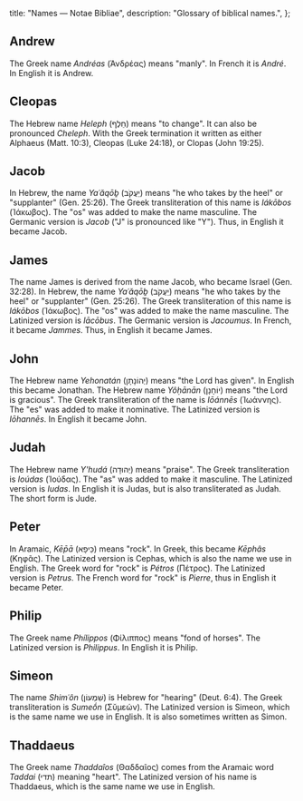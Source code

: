   title: "Names — Notae Bibliae",
  description: "Glossary of biblical names.",
};

<Initial text="Names" />

## Andrew

The Greek name *Andréas* (Ἀνδρέας) means "manly". In French it is *André*. In English it is Andrew.

## Cleopas

The Hebrew name *Heleph* (חֵלֶף) means "to change". It can also be pronounced *Cheleph*. With the Greek termination it written as either Alphaeus (Matt. 10:3), Cleopas (Luke 24:18), or Clopas (John 19:25).

## Jacob

In Hebrew, the name *Yaʿăqōḇ* (יַעֲקֹב) means "he who takes by the heel" or "supplanter" (Gen. 25:26). The Greek transliteration of this name is *Iákōbos* (Ἰάκωβος). The "os" was added to make the name masculine. The Germanic version is *Jacob* ("J" is pronounced like "Y"). Thus, in English it became Jacob.

## James

The name James is derived from the name Jacob, who became Israel (Gen. 32:28). In Hebrew, the name *Yaʿăqōḇ* (יַעֲקֹב) means "he who takes by the heel" or "supplanter" (Gen. 25:26). The Greek transliteration of this name is *Iákōbos* (Ἰάκωβος). The "os" was added to make the name masculine. The Latinized version is *Iācōbus*. The Germanic version is *Jacoumus*. In French, it became *Jammes*. Thus, in English it became James.

## John

The Hebrew name *Yehonatán* (יְהוֹנָתָן) means "the Lord has given". In English this became Jonathan. The Hebrew name *Yôḥānān* (יוֹחָנָן) means "the Lord is gracious". The Greek transliteration of the name is *Iōánnēs* (Ἰωάννης). The "es" was added to make it nominative. The Latinized version is *Iōhannēs*. In English it became John.

## Judah

The Hebrew name *Y'hudá* (יְהוּדָה) means "praise". The Greek transliteration is *Ioúdas* (Ἰούδας). The "as" was added to make it masculine. The Latinized version is *Iudas*. In English it is Judas, but is also transliterated as Judah. The short form is Jude.

## Peter

In Aramaic, *Kēp̄ā* (כֵּיפָא) means "rock". In Greek, this became *Kēphâs* (Κηφᾶς). The Latinized version is Cephas, which is also the name we use in English. The Greek word for "rock" is *Pétros* (Πέτρος). The Latinized version is *Petrus*. The French word for "rock" is *Pierre*, thus in English it became Peter.

## Philip

The Greek name *Phílippos* (Φίλιππος) means "fond of horses". The Latinized version is *Philippus*. In English it is Philip.

## Simeon

The name *Shimʿôn* (שִׁמְעוֹן) is Hebrew for "hearing" (Deut. 6:4). The Greek transliteration is *Sumeṓn* (Σῠμεών). The Latinized version is Simeon, which is the same name we use in English. It is also sometimes written as Simon.

## Thaddaeus

The Greek name *Thaddaîos* (Θαδδαῖος) comes from the Aramaic word *Taddai* (תדי) meaning "heart". The Latinized version of his name is Thaddaeus, which is the same name we use in English.
